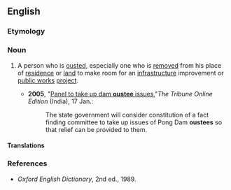 ==English==

===Etymology===
{{suffix|oust|ee|lang=en}}

===Noun===
{{en-noun}}

# {{context|chiefly|India|lang=en}} A person who is [[oust]]ed, especially one who is [[remove]]d from his place of [[residence]] or [[land]] to make room for an [[infrastructure]] improvement or [[public works]] [[project]].
#* '''2005''', "[http://www.tribuneindia.com/2005/20050117/himachal.htm#1 Panel to take up dam '''oustee''' issues],"''The Tribune Online Edition'' (India), 17 Jan.:
#*: The state government will consider constitution of a fact finding committee to take up issues of Pong Dam '''oustees''' so that relief can be provided to them.

====Translations====
{{trans-top|person who is ousted.}}
{{trans-mid}}
{{trans-bottom}}

===References===
* ''Oxford English Dictionary'', 2nd ed., 1989.